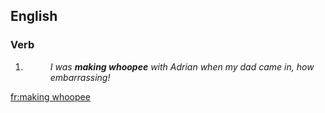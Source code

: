 ==English==

===Verb===
{{head|en|present participle}}

# {{present participle of|make whoopee|lang=en}}
#: ''I was '''making whoopee''' with Adrian when my dad came in, how embarrassing!''

[[fr:making whoopee]]
